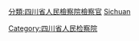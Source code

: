 [[分類:四川省人民檢察院檢察官|分類:四川省人民檢察院檢察官]]
[[分類:中華人民共和國省級人民檢察院檢察長|Sichuan]]
[[Category:四川省人民检察院|Category:四川省人民检察院]]